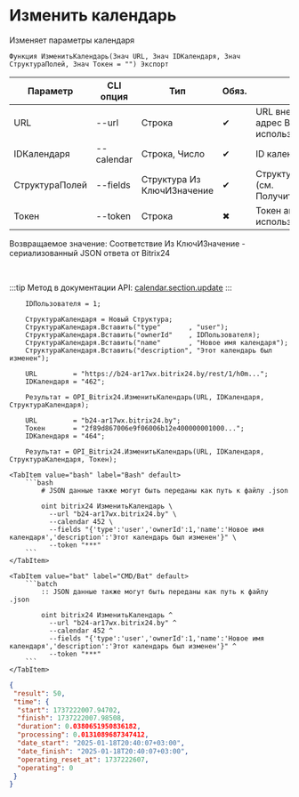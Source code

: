 ﻿---
sidebar_position: 3
---


# Изменить календарь
 Изменяет параметры календаря



`Функция ИзменитьКалендарь(Знач URL, Знач IDКалендаря, Знач СтруктураПолей, Знач Токен = "") Экспорт`

  | Параметр | CLI опция | Тип | Обяз. | Назначение |
  |-|-|-|-|-|
  | URL | --url | Строка | &#x2714; | URL внешнего вебхука или адрес Bitrix24 при использовании токена |
  | IDКалендаря | --calendar | Строка, Число | &#x2714; | ID календаря |
  | СтруктураПолей | --fields | Структура Из КлючИЗначение | &#x2714; | Структура полей сделки (см. ПолучитьСтруктуруСделки) |
  | Токен | --token | Строка | &#x2716; | Токен авторизации, если используется не вебхук |

  
  Возвращаемое значение:   Соответствие Из КлючИЗначение - сериализованный JSON ответа от Bitrix24

<br/>

:::tip
Метод в документации API: [calendar.section.update](https://apidocs.bitrix24.ru/api-reference/calendar/calendar-section-update.html)
:::
<br/>



```bsl title="Пример использования для 1С:Предприятие/OneScript"
    IDПользователя = 1;

    СтруктураКалендаря = Новый Структура;
    СтруктураКалендаря.Вставить("type"       , "user");
    СтруктураКалендаря.Вставить("ownerId"    , IDПользователя);
    СтруктураКалендаря.Вставить("name"       , "Новое имя календаря");
    СтруктураКалендаря.Вставить("description", "Этот календарь был изменен");

    URL         = "https://b24-ar17wx.bitrix24.by/rest/1/h0m...";
    IDКалендаря = "462";

    Результат = OPI_Bitrix24.ИзменитьКалендарь(URL, IDКалендаря, СтруктураКалендаря);

    URL         = "b24-ar17wx.bitrix24.by";
    Токен       = "2f89d867006e9f06006b12e400000001000...";
    IDКалендаря = "464";

    Результат = OPI_Bitrix24.ИзменитьКалендарь(URL, IDКалендаря, СтруктураКалендаря, Токен);
```
    

 <Tabs>
  
    <TabItem value="bash" label="Bash" default>
        ```bash
            # JSON данные также могут быть переданы как путь к файлу .json
            
            oint bitrix24 ИзменитьКалендарь \
              --url "b24-ar17wx.bitrix24.by" \
              --calendar 452 \
              --fields "{'type':'user','ownerId':1,'name':'Новое имя календаря','description':'Этот календарь был изменен'}" \
              --token "***"
        ```
    </TabItem>
  
    <TabItem value="bat" label="CMD/Bat" default>
        ```batch
            :: JSON данные также могут быть переданы как путь к файлу .json
            
            oint bitrix24 ИзменитьКалендарь ^
              --url "b24-ar17wx.bitrix24.by" ^
              --calendar 452 ^
              --fields "{'type':'user','ownerId':1,'name':'Новое имя календаря','description':'Этот календарь был изменен'}" ^
              --token "***"
        ```
    </TabItem>
</Tabs>


```json title="Результат"
{
 "result": 50,
 "time": {
  "start": 1737222007.94702,
  "finish": 1737222007.98508,
  "duration": 0.0380651950836182,
  "processing": 0.0131089687347412,
  "date_start": "2025-01-18T20:40:07+03:00",
  "date_finish": "2025-01-18T20:40:07+03:00",
  "operating_reset_at": 1737222607,
  "operating": 0
 }
}
```
